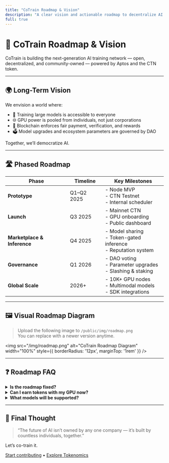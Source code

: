 ```yaml
---
title: "CoTrain Roadmap & Vision"
description: "A clear vision and actionable roadmap to decentralize AI training on Aptos."
full: true
---
```


# 🚀 CoTrain Roadmap & Vision

CoTrain is building the next-generation AI training network — open, decentralized, and community-owned — powered by Aptos and the CTN token.

---

## 🌍 Long-Term Vision

We envision a world where:

- 🧠 Training large models is accessible to everyone  
- 🌐 GPU power is pooled from individuals, not just corporations  
- 🔗 Blockchain enforces fair payment, verification, and rewards  
- 🗳️ Model upgrades and ecosystem parameters are governed by DAO  

Together, we’ll democratize AI.

---

## 🛣️ Phased Roadmap

| Phase       | Timeline     | Key Milestones |
|-------------|--------------|----------------|
| **Prototype** | Q1–Q2 2025   | - Node MVP<br />- CTN Testnet<br />- Internal scheduler |
| **Launch**    | Q3 2025      | - Mainnet CTN<br />- GPU onboarding<br />- Public dashboard |
| **Marketplace & Inference** | Q4 2025 | - Model sharing<br />- Token-gated inference<br />- Reputation system |
| **Governance** | Q1 2026     | - DAO voting<br />- Parameter upgrades<br />- Slashing & staking |
| **Global Scale** | 2026+     | - 10K+ GPU nodes<br />- Multimodal models<br />- SDK integrations |

---

## 🖼️ Visual Roadmap Diagram

> Upload the following image to `/public/img/roadmap.png`  
> You can replace with a newer version anytime.

<img src="/img/roadmap.png" alt="CoTrain Roadmap Diagram" width="100%" style={{ borderRadius: '12px', marginTop: '1rem' }} />

---

## ❓ Roadmap FAQ

<details>
  <summary><strong>Is the roadmap fixed?</strong></summary>
  <div>
    No — it's community-governed. Through on-chain proposals, the roadmap may evolve based on contributor needs.
  </div>
</details>

<details>
  <summary><strong>Can I earn tokens with my GPU now?</strong></summary>
  <div>
    In Q3 2025, public GPU onboarding will begin. Early contributors may receive CTN rewards and NFT badges.
  </div>
</details>

<details>
  <summary><strong>What models will be supported?</strong></summary>
  <div>
    HuggingFace-compatible PyTorch models, including LLaMA, ViT, Whisper, and more. Container-based support will be provided.
  </div>
</details>

---

## 🧠 Final Thought

> “The future of AI isn’t owned by any one company — it’s built by countless individuals, together.”

Let’s co-train it.

[Start contributing](../quickstart) • [Explore Tokenomics](../tokenomics)
